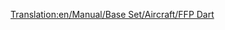 [[Translation:en/Manual/Base Set/Aircraft/FFP Dart]]

{{fr/Manual/Base Set/Aircraft/Avion|Nom=FFP Dart
|Image=[[File:en/Manual/Base Set/Aircraft/AërospatialeSE-310Caravelle.png|FPP Dart]]
|Coût=32 812 (65 624)
|Vitesse=947 km/h (592 MPH)
|Entretien=3 656 (7 312)
|Conception=1955
|Vie=18
|Capacité=90 passagers & 10 sacs de courrier
|Description=Une plus grande capacité que les premiers avions, mais une durée de vie plus courte et des prix plus élevés pourraient dissuader les nouveaux joueurs.
|Réalité=[https://www.wikipedia.org/wiki/fr:Sud-Aviation SE 210 Caravelle Aérospatiale SE-310 Caravelle]
}}